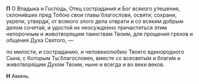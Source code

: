 **П** О Владыка и Господь, Отец сострадания и Бог всякого утеше́ния, cклони́вших пред Тобою свои главы́ благослови, освяти́, сохрани, укрепи, утверди́, от всякого злого дела отврати и со всяким добрым делом сочетай, и удостой их неосужде́нно причаститься этим непорочным и животворящим таинствам Твоим, для прощения грехов и общения Духа Святого, —

по милости, и состраданию, и человеколюбию Твоего единородного Сына, с Которым Ты́ благословен, вместе со всесвяты́м и благи́м и животворя́щим Духом Твоим, ныне и всегда и во веки веков.

**Н** Аминь.
